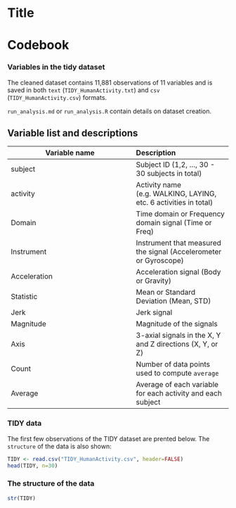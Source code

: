 Title
========================================================

Codebook
========

### Variables in the tidy dataset
The cleaned dataset contains 11,881 observations of 11 variables and is saved in both `text` 
(`TIDY_HumanActivity.txt`) and `csv` (`TIDY_HumanActivity.csv`) formats. 

`run_analysis.md` or `run_analysis.R` contain details on dataset creation. 


Variable list and descriptions
------------------------------


| Variable name    | Description
| -----------------|:------------
| subject          | Subject ID (1,2, ..., 30 - 30 subjects in total) 
| activity         | Activity name (e.g. WALKING, LAYING, etc. 6 activities in total)
| Domain           | Time domain or Frequency domain signal (Time or Freq)
| Instrument       | Instrument that measured the signal (Accelerometer or Gyroscope)
| Acceleration     | Acceleration signal (Body or Gravity)
| Statistic        | Mean or Standard Deviation (Mean, STD)
| Jerk             | Jerk signal
| Magnitude        | Magnitude of the signals
| Axis             | 3-axial signals in the X, Y and Z directions (X, Y, or Z)
| Count            | Number of data points used to compute `average`
| Average          | Average of each variable for each activity and each subject


### TIDY data
The first few observations of the TIDY dataset are prented below. The 
`structure` of the data is also shown:

```r
TIDY <- read.csv("TIDY_HumanActivity.csv", header=FALSE)
head(TIDY, n=30)
```

### The structure of the data
```r
str(TIDY)
```